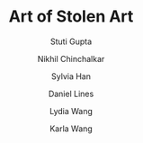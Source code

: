 ---
title: "Art of Stolen Art"
description: "A (stolen) picture is worth a million words"
author: ["Stuti Gupta", "Nikhil Chinchalkar", "Sylvia Han", "Daniel Lines", "Lydia Wang", "Karla Wang"]
editors: ["Jenny Williams", "Winston Ni", "Rahul Ramarao"]
publishedDate: "2025-03-14"
section: "Culture"
image_path: "public/images/stolen-art-thumb.png"
external_link: "https://karlawang9.github.io/stolen-art/"
layout: "image"
---
